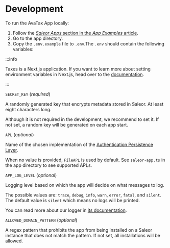 # Development

To run the AvaTax App locally:

1. Follow the [_Saleor Apps_ section in the _App Examples_ article](../../../extending/apps/developing-apps/app-examples#saleor-apps).
2. Go to the app directory.
3. Copy the `.env.example` file to `.env`.The `.env` should contain the following variables:

:::info

Taxes is a Next.js application. If you want to learn more about setting environment variables in Next.js, head over to the [documentation](https://nextjs.org/docs/basic-features/environment-variables).

:::

`SECRET_KEY` (_required_)

A randomly generated key that encrypts metadata stored in Saleor. At least eight characters long.

Although it is not required in the development, we recommend to set it. If not set, a random key will be generated on each app start.

`APL` (_optional_)

Name of the chosen implementation of the [Authentication Persistence Layer](https://github.com/saleor/saleor-app-sdk/blob/main/docs/apl.md).

When no value is provided, `FileAPL` is used by default. See `saleor-app.ts` in the app directory to see supported APLs.

`APP_LOG_LEVEL` (_optional_)

Logging level based on which the app will decide on what messages to log.

The possible values are: `trace`, `debug`, `info`, `warn`, `error`, `fatal`, and `silent`. The default value is `silent` which means no logs will be printed.

You can read more about our logger in [its documentation](https://getpino.io/#/docs/api?id=loggerlevel-string-gettersetter).

`ALLOWED_DOMAIN_PATTERN` (_optional_)

A regex pattern that prohibits the app from being installed on a Saleor instance that does not match the pattern. If not set, all installations will be allowed.
